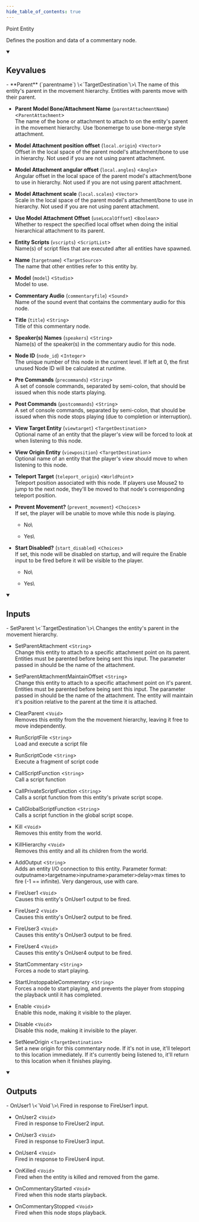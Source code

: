 ```yaml
---
hide_table_of_contents: true
---
```


<!---
!!!!!!
THIS PAGE IS AUTOGENERATED FROM GAME FGD DEFINITIONS!
DO NOT EDIT MANUALLY!
!!!!!!

In order to make edits, you can make an annotation file in /fgd_dump_overrides
-->


Point Entity

Defines the position and data of a commentary node.

<details open>
<summary><h2>Keyvalues</h2></summary>
- **Parent** (`parentname`) \<`TargetDestination`\>\
The name of this entity's parent in the movement hierarchy. Entities with parents move with their parent.

- **Parent Model Bone/Attachment Name** (`parentAttachmentName`) \<`ParentAttachment`\>\
The name of the bone or attachment to attach to on the entity's parent in the movement hierarchy. Use !bonemerge to use bone-merge style attachment.

- **Model Attachment position offset** (`local.origin`) \<`Vector`\>\
Offset in the local space of the parent model's attachment/bone to use in hierarchy. Not used if you are not using parent attachment.

- **Model Attachment angular offset** (`local.angles`) \<`Angle`\>\
Angular offset in the local space of the parent model's attachment/bone to use in hierarchy. Not used if you are not using parent attachment.

- **Model Attachment scale** (`local.scales`) \<`Vector`\>\
Scale in the local space of the parent model's attachment/bone to use in hierarchy. Not used if you are not using parent attachment.

- **Use Model Attachment Offset** (`useLocalOffset`) \<`Boolean`\>\
Whether to respect the specified local offset when doing the initial hierarchical attachment to its parent.

- **Entity Scripts** (`vscripts`) \<`ScriptList`\>\
Name(s) of script files that are executed after all entities have spawned.

- **Name** (`targetname`) \<`TargetSource`\>\
The name that other entities refer to this entity by.

- **Model** (`model`) \<`Studio`\>\
Model to use.

- **Commentary Audio** (`commentaryfile`) \<`Sound`\>\
Name of the sound event that contains the commentary audio for this node.

- **Title** (`title`) \<`String`\>\
Title of this commentary node.

- **Speaker(s) Names** (`speakers`) \<`String`\>\
Name(s) of the speaker(s) in the commentary audio for this node.

- **Node ID** (`node_id`) \<`Integer`\>\
The unique number of this node in the current level. If left at 0, the first unused Node ID will be calculated at runtime.

- **Pre Commands** (`precommands`) \<`String`\>\
A set of console commands, separated by semi-colon, that should be issued when this node starts playing.

- **Post Commands** (`postcommands`) \<`String`\>\
A set of console commands, separated by semi-colon, that should be issued when this node stops playing (due to completion or interruption).

- **View Target Entity** (`viewtarget`) \<`TargetDestination`\>\
Optional name of an entity that the player's view will be forced to look at when listening to this node.

- **View Origin Entity** (`viewposition`) \<`TargetDestination`\>\
Optional name of an entity that the player's view should move to when listening to this node.

- **Teleport Target** (`teleport_origin`) \<`WorldPoint`\>\
Teleport position associated with this node. If players use Mouse2 to jump to the next node, they'll be moved to that node's corresponding teleport position.

- **Prevent Movement?** (`prevent_movement`) \<`Choices`\>\
If set, the player will be unable to move while this node is playing.
  - No\
    
  - Yes\
    


- **Start Disabled?** (`start_disabled`) \<`Choices`\>\
If set, this node will be disabled on startup, and will require the Enable input to be fired before it will be visible to the player.
  - No\
    
  - Yes\
    



 </details>
<details open>
<summary><h2>Inputs</h2></summary>
- SetParent \<`TargetDestination`\>\
Changes the entity's parent in the movement hierarchy.

- SetParentAttachment \<`String`\>\
Change this entity to attach to a specific attachment point on its parent. Entities must be parented before being sent this input. The parameter passed in should be the name of the attachment.

- SetParentAttachmentMaintainOffset \<`String`\>\
Change this entity to attach to a specific attachment point on it's parent. Entities must be parented before being sent this input. The parameter passed in should be the name of the attachment. The entity will maintain it's position relative to the parent at the time it is attached.

- ClearParent \<`Void`\>\
Removes this entity from the the movement hierarchy, leaving it free to move independently.

- RunScriptFile \<`String`\>\
Load and execute a script file

- RunScriptCode \<`String`\>\
Execute a fragment of script code

- CallScriptFunction \<`String`\>\
Call a script function

- CallPrivateScriptFunction \<`String`\>\
Calls a script function from this entity's private script scope.

- CallGlobalScriptFunction \<`String`\>\
Calls a script function in the global script scope.

- Kill \<`Void`\>\
Removes this entity from the world.

- KillHierarchy \<`Void`\>\
Removes this entity and all its children from the world.

- AddOutput \<`String`\>\
Adds an entity I/O connection to this entity. Parameter format: outputname&gt;targetname>inputname&gt;parameter&gt;delay&gt;max times to fire (-1 == infinite). Very dangerous, use with care.

- FireUser1 \<`Void`\>\
Causes this entity's OnUser1 output to be fired.

- FireUser2 \<`Void`\>\
Causes this entity's OnUser2 output to be fired.

- FireUser3 \<`Void`\>\
Causes this entity's OnUser3 output to be fired.

- FireUser4 \<`Void`\>\
Causes this entity's OnUser4 output to be fired.

- StartCommentary \<`String`\>\
Forces a node to start playing.

- StartUnstoppableCommentary \<`String`\>\
Forces a node to start playing, and prevents the player from stopping the playback until it has completed.

- Enable \<`Void`\>\
Enable this node, making it visible to the player.

- Disable \<`Void`\>\
Disable this node, making it invisible to the player.

- SetNewOrigin \<`TargetDestination`\>\
Set a new origin for this commentary node. If it's not in use, it'll teleport to this location immediately. If it's currently being listened to, it'll return to this location when it finishes playing.


 </details>
<details open>
<summary><h2>Outputs</h2></summary>
- OnUser1 \<`Void`\>\
Fired in response to FireUser1 input.

- OnUser2 \<`Void`\>\
Fired in response to FireUser2 input.

- OnUser3 \<`Void`\>\
Fired in response to FireUser3 input.

- OnUser4 \<`Void`\>\
Fired in response to FireUser4 input.

- OnKilled \<`Void`\>\
Fired when the entity is killed and removed from the game.

- OnCommentaryStarted \<`Void`\>\
Fired when this node starts playback.

- OnCommentaryStopped \<`Void`\>\
Fired when this node stops playback.


 </details>